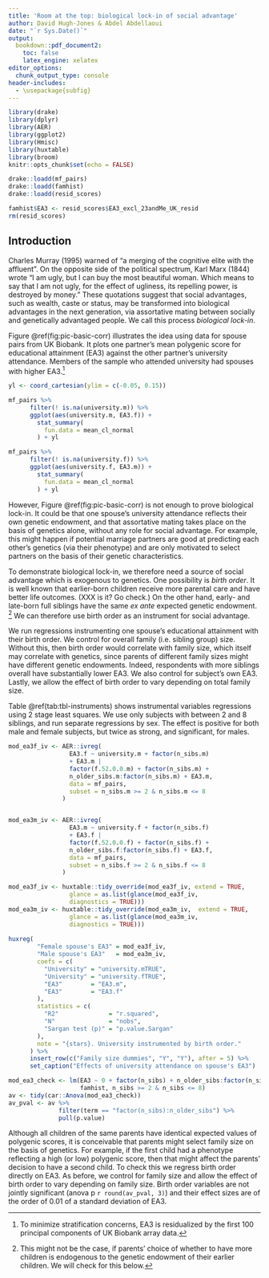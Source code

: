 ```yaml
---
title: 'Room at the top: biological lock-in of social advantage'
author: David Hugh-Jones & Abdel Abdellaoui
date: "`r Sys.Date()`"
output: 
  bookdown::pdf_document2:
    toc: false
    latex_engine: xelatex
editor_options: 
  chunk_output_type: console
header-includes:
  - \usepackage{subfig}
---
```


```r
library(drake)
library(dplyr)
library(AER)
library(ggplot2)
library(Hmisc)
library(huxtable)
library(broom)
knitr::opts_chunk$set(echo = FALSE)

drake::loadd(mf_pairs)
drake::loadd(famhist)
drake::loadd(resid_scores)

famhist$EA3 <- resid_scores$EA3_excl_23andMe_UK_resid
rm(resid_scores)
```

## Introduction

Charles Murray (1995) warned of "a merging of the cognitive elite with the affluent".
On the opposite side of the political spectrum, Karl Marx (1844) wrote "I am ugly, but I can buy the most beautiful woman. Which means to say that I am not ugly, for the effect of ugliness, its repelling power, is destroyed by money." These quotations suggest that social advantages, such as wealth, caste or status, may be 
transformed into biological advantages in the next generation, via assortative
mating between socially and genetically advantaged people. We call this process
*biological lock-in*.

Figure \@ref(fig:pic-basic-corr) illustrates the idea using data for spouse pairs from UK Biobank. 
It plots one partner's mean polygenic score for educational attainment (EA3)
against the other partner's university attendance. Members of the sample who 
attended university had spouses with higher EA3.^[To minimize stratification concerns,
EA3 is residualized by the first 100 principal components of UK Biobank array data.]

```r

yl <- coord_cartesian(ylim = c(-0.05, 0.15))

mf_pairs %>% 
      filter(! is.na(university.m)) %>% 
      ggplot(aes(university.m, EA3.f)) + 
        stat_summary(
          fun.data = mean_cl_normal
        ) + yl

mf_pairs %>% 
      filter(! is.na(university.f)) %>% 
      ggplot(aes(university.f, EA3.m)) + 
        stat_summary(
          fun.data = mean_cl_normal
        ) + yl
```

However, Figure \@ref(fig:pic-basic-corr) is not enough to prove biological
lock-in. It could be that one spouse's university attendance reflects their own
genetic endowment, and that assortative mating takes place on the basis of
genetics alone, without any role for social advantage. For example, this might
happen if potential marriage partners are good at predicting each other's
genetics (via their phenotype) and are only motivated to
select partners on the basis of their genetic characteristics. 

To demonstrate biological lock-in, we therefore need a source of social
advantage which is exogenous to genetics. One possibility is *birth order*.
It is well known that earlier-born children receive more parental care and
have better life outcomes. (XXX is it? Go check.) On the other hand, early-
and late-born full siblings have the same *ex ante* expected genetic endowment.
^[This might not be the case, if parents' choice of whether to
have more children is endogenous to the genetic endowment of their earlier 
children. We will check for this below.] We can therefore use birth order
as an instrument for social advantage.

We run regressions instrumenting one spouse's educational attainment with their
birth order. We control for overall family (i.e. sibling group)
size. Without this, then birth order would correlate with family size,
which itself may correlate with genetics, since parents of different family sizes
might have different genetic endowments. Indeed, respondents with more siblings
overall have substantially lower EA3. We also control for subject's own EA3. Lastly,
we allow the effect of birth order to vary depending on total family size.

Table \@ref(tab:tbl-instruments) shows instrumental variables regressions
using 2 stage least squares. We use only subjects with between 2 and 8 siblings,
and run separate regressions by sex. The effect is positive for both male
and female subjects, but twice as strong, and significant, for males. 


```r

mod_ea3f_iv <- AER::ivreg(
                 EA3.f ~ university.m + factor(n_sibs.m) 
                 + EA3.m | 
                 factor(f.52.0.0.m) + factor(n_sibs.m) + 
                 n_older_sibs.m:factor(n_sibs.m) + EA3.m, 
                 data = mf_pairs, 
                 subset = n_sibs.m >= 2 & n_sibs.m <= 8
               )


mod_ea3m_iv <- AER::ivreg(
                 EA3.m ~ university.f + factor(n_sibs.f) 
                 + EA3.f | 
                 factor(f.52.0.0.f) + factor(n_sibs.f) + 
                 n_older_sibs.f:factor(n_sibs.f) + EA3.f, 
                 data = mf_pairs, 
                 subset = n_sibs.f >= 2 & n_sibs.f <= 8
               )

mod_ea3f_iv <- huxtable::tidy_override(mod_ea3f_iv, extend = TRUE,
                 glance = as.list(glance(mod_ea3f_iv, 
                 diagnostics = TRUE)))
mod_ea3m_iv <- huxtable::tidy_override(mod_ea3m_iv,  extend = TRUE,
                 glance = as.list(glance(mod_ea3m_iv, 
                 diagnostics = TRUE)))
                                 
huxreg(
        "Female spouse's EA3" = mod_ea3f_iv, 
        "Male spouse's EA3"   = mod_ea3m_iv,
        coefs = c(
          "University" = "university.mTRUE", 
          "University" = "university.fTRUE",
          "EA3"        = "EA3.m",
          "EA3"        = "EA3.f"
        ),
        statistics = c(
          "R2"              = "r.squared", 
          "N"               = "nobs",
          "Sargan test (p)" = "p.value.Sargan"
        ),
        note = "{stars}. University instrumented by birth order."
      ) %>% 
      insert_row(c("Family size dummies", "Y", "Y"), after = 5) %>% 
      set_caption("Effects of university attendance on spouse's EA3")
```


```r
mod_ea3_check <- lm(EA3 ~ 0 + factor(n_sibs) + n_older_sibs:factor(n_sibs), 
                    famhist, n_sibs >= 2 & n_sibs <= 8)
av <- tidy(car::Anova(mod_ea3_check)) 
av_pval <- av %>% 
              filter(term == "factor(n_sibs):n_older_sibs") %>% 
              pull(p.value)
```


Although all children of the same parents have identical expected values of
polygenic scores, it is conceivable that parents might select family size
on the basis of genetics. For example, if the first child had a phenotype
reflecting a high (or low) polygenic score, then that might
affect the parents' decision to have a second child. To check this we 
regress birth order directly on EA3. As before, we control for family size
and allow the effect of birth order to vary depending on family size.
Birth order variables are not jointly significant (anova p 
`r round(av_pval, 3)`) and their effect sizes are of the order of 0.01 of a 
standard deviation of EA3.



